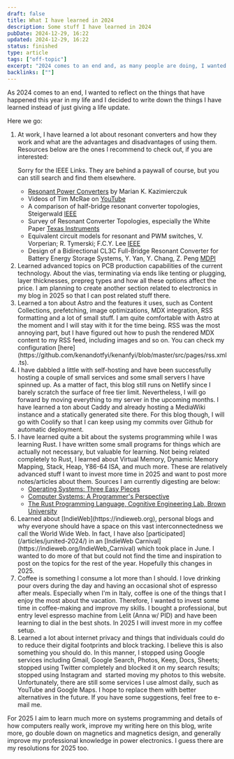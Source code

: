 ```yaml
---
draft: false
title: What I have learned in 2024
description: Some stuff I have learned in 2024
pubDate: 2024-12-29, 16:22
updated: 2024-12-29, 16:22
status: finished
type: article
tags: ["off-topic"]
excerpt: "2024 comes to an end and, as many people are doing, I wanted to reflect on the things that have happened this year"
backlinks: [""]
---
```



As 2024 comes to an end, I wanted to reflect on the things that have happened this year in my life and I decided to write down the things I have learned instead of just giving a life update.

Here we go:


<ol>
<li>
At work, I have learned a lot about resonant converters and how they work and what are the advantages and disadvantages of using them. Resources below are the ones I recommend to check out, if you are interested:

<Mn id="mn-1">Sorry for the IEEE Links. They are behind a paywall of course, but you can still search and find them elsewhere.</Mn>

- [Resonant Power Converters](https://www.wiley.com/en-gb/Resonant+Power+Converters%2C+2nd+Edition-p-9780470905388) by Marian K. Kazimierczuk
- Videos of Tim McRae on [YouTube](https://www.youtube.com/watch?v=nXwhJuNmGY0&list=PLEn13xdPyAYS-OQu9ax5OgxWCQFJyTMo1&index=21)
- A comparison of half-bridge resonant converter topologies, Steigerwald [IEEE](https://ieeexplore.ieee.org/document/4347)
- Survey of Resonant Converter Topologies, especially the White Paper [Texas Instruments](https://www.ti.com/video/series/survey-of-resonant-converter-topologies.html)
- Equivalent circuit models for resonant and PWM switches, V. Vorperian; R. Tymerski; F.C.Y. Lee [IEEE](https://ieeexplore.ieee.org/document/24905)
- Design of a Bidirectional CL3C Full-Bridge Resonant Converter for Battery Energy Storage Systems, Y. Yan, Y. Chang, Z. Peng [MDPI](https://www.mdpi.com/1996-1073/15/2/412?type=check_update&version=2)

</li>

<li>
  Learned advanced topics on PCB production capabilities of the current
  technology. About the vias, terminating via ends like tenting or plugging,
  layer thicknesses, prepreg types and how all these options affect the price. I
  am planning to create another section related to electronics in my blog in
  2025 so that I can post related stuff there.
</li>

<li>
  Learned a ton about Astro and the features it uses, such as Content
  Collections, prefetching, image optimizations, MDX integration, RSS formatting
  and a lot of small stuff. I am quite comfortable with Astro at the moment and
  I will stay with it for the time being. RSS was the most annoying part, but I
  have figured out how to push the rendered MDX content to my RSS feed,
  including images and so on. You can check my configuration [here](https://github.com/kenandotfyi/kenanfyi/blob/master/src/pages/rss.xml.ts).
</li>

<li>
  I have dabbled a little with self-hosting and have been successfully
  hosting a couple of small services and some small servers I have spinned
  up. As a matter of fact, this blog still runs on Netlify since I barely
  scratch the surface of free tier limit. Nevertheless, I will go forward by moving everything to my server in the upcoming months. I have learned a ton about Caddy and already hosting a MediaWiki instance and a statically generated site there. For this blog though, I will go with Coolify so that I can keep using my commits over Github for automatic deployment.
</li>

<li>
  I have learned quite a bit about the systems programming while I was learning
  Rust. I have written some small programs for things which are actually not
  necessary, but valuable for learning. Not being related completely to Rust, I
  learned about Virtual Memory, Dynamic Memory Mapping, Stack, Heap, Y86-64 ISA,
  and much more. These are relatively advanced stuff I want to invest more time
  in 2025 and want to post more notes/articles about them. Sources I am
  currently digesting are below:

- [Operating Systems: Three Easy Pieces](http://pages.cs.wisc.edu/~remzi/OSTEP/)
- [Computer Systems: A Programmer's Perspective](http://csapp.cs.cmu.edu/3e/home.html)
- [The Rust Programming Language, Cognitive Engineering Lab, Brown University](https://rust-book.cs.brown.edu)

</li>

<li>
  Learned about [IndieWeb](https://indieweb.org), personal blogs and why everyone should have a space on
  this vast interconnectedness we call the World Wide Web. In fact, I have also
  [participated](/articles/junited-2024/) in an [IndieWeb Carnival](https://indieweb.org/IndieWeb_Carnival) which took place in June. I wanted to do
  more of that but could not find the time and inspiration to post on the topics
  for the rest of the year. Hopefully this changes in 2025.
</li>

<li>
  Coffee is something I consume a lot more than I should. I love drinking pour
  overs during the day and having an occasional shot of espresso after meals.  Especially
  when I'm in Italy, coffee is one of the things that I enjoy the most about the
  vacation. Therefore, I wanted to invest some time in coffee-making and improve
  my skills. I bought a professional, but entry level espresso machine from
  Lelit (Anna w/ PID) and have been learning to dial in the best shots. In 2025 I will invest
  more in my coffee setup.
</li>

<li>
  Learned a lot about internet privacy and things that individuals could do to
  reduce their digital footprints and block tracking. I believe this is also
  something you should do. In this manner, I stopped using Google services
  including Gmail, Google Search, Photos, Keep, Docs, Sheets; stopped using
  Twitter completely and blocked it on my search results; stopped using Instagram
  and  started moving my photos to this website. Unfortunately, there are still
  some services I use almost daily, such as YouTube and Google Maps. I hope to
  replace them with better alternatives in the future. If you have some
  suggestions, feel free to e-mail me.
</li>

</ol>
For 2025 I aim to learn much more on systems programming and details of how computers really work, improve my writing here on this blog, write more, go double down on magnetics and magnetics design, and generally improve my professional knowledge in power electronics. I guess there are my resolutions for 2025 too.
